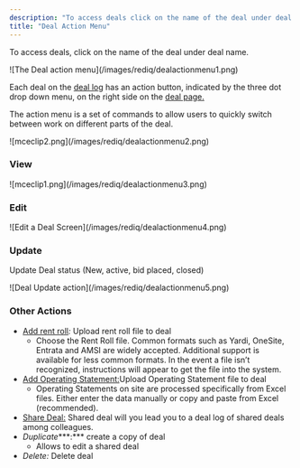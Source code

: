 ```yaml
---
description: "To access deals click on the name of the deal under deal name"
title: "Deal Action Menu"
---
```


To access deals, click on the name of the deal under deal name.

<Frame caption="Click the 3 dots to open the action menu">
  ![The Deal action menu](/images/rediq/dealactionmenu1.png)
</Frame>

Each deal on the [deal log](deal-log) has an action button, indicated by the three dot drop down menu, on the right side on the [deal page.](kb://article/zendesk:rediq:360040555431) 

The action menu is a set of commands to allow users to quickly switch between work on different parts of the deal.

<Frame caption="The options shown when you click the action menu">
  ![mceclip2.png](/images/rediq/dealactionmenu2.png)
</Frame>

### **View**

<Frame caption="View the Access a Deal Page">
  ![mceclip1.png](/images/rediq/dealactionmenu3.png)
</Frame>


### **Edit**

<Frame caption="Edit Deal and Property Information"> ![Edit a Deal Screen](/images/rediq/dealactionmenu4.png)</Frame>



### **Update**

Update Deal status (New, active, bid placed, closed)
 

<Frame caption="Deal Update action to change the status quickly">
  ![Deal Update action](/images/rediq/dealactionmenu5.png)
</Frame>

### **Other Actions**

- [Add rent roll](../rent-rolls/rent-roll-template)_:_ Upload rent roll file to deal 
  - Choose the Rent Roll file. Common formats such as Yardi, OneSite, Entrata and AMSI are widely accepted. Additional support is available for less common formats. In the event a file isn’t recognized, instructions will appear to get the file into the system.
- [Add Operating Statement:](../operating-statements/manually-uploading-operating-statements)Upload Operating Statement file to deal
  - Operating Statements on site are processed specifically from Excel files. Either enter the data manually or copy and paste from Excel (recommended).
- [Share Deal:](share-deal) Shared deal will you lead you to a deal log of shared deals among colleagues.
- _Duplicate_\*\*\*:\*\*\* create a copy of deal  
  - Allows to edit a shared deal
- _Delete:_ Delete deal